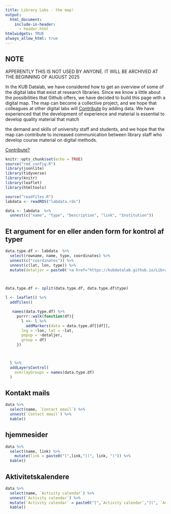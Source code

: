 ```yaml
---
title: Library Labs - the map!
output: 
  html_document: 
    include-in-header:
      - header.html
htmlwidgets: TRUE
always_allow_html: true
---
```


## NOTE

APPERENTLY THIS IS NOT USED BY ANYONE. IT WILL BE ARCHIVED AT THE BEGINNING OF AUGUST 2025

In the KUB Datalab, we have considered how to get an overview of some of the digital labs that exist at research libraries.
Since we know a little about the possibilities that Github offers, we have decided to build this page with a digital map.
The map can become a collective project, and we hope that colleagues at other digital labs will [Contribute](contribute.html) by adding data.
We have experienced that the development of experience and material is essential to develop quality material that match

the demand and skills of university staff and students, and we hope that the map can contribute to increased communication between library 
staff who develop course material on digital methods.

[Contribute?](contribute.html)


```r
knitr::opts_chunk$set(echo = TRUE)
source("rmd_config.R")
library(jsonlite)
library(tidyverse)
library(knitr)
library(leaflet)
library(htmltools)
```




```r
source("readfiles.R")
labdata <- readRDS("labdata.rds")
```

```r
data <- labdata  %>% 
  unnest(c("name", "type", "Description", "link", "Institution"))
```

## Et argument for en eller anden form for kontrol af typer



```r
data.type.df <- labdata  %>% 
  select(rowname, name, type, coordinates) %>% 
  unnest(c("coordinates")) %>% 
  unnest(c(lat, lon, type)) %>% 
  mutate(detaljer = paste0('<a href="https://kubdatalab.github.io/Library-labs/listing.html#', rowname, '">', name, '</a>' ))
  


data.type.df <- split(data.type.df, data.type.df$type)

l <- leaflet() %>% 
  addTiles()

   names(data.type.df) %>% 
     purrr::walk(function(df){
       l <<- l %>% 
         addMarkers(data = data.type.df[[df]],
       lng = ~lon, lat = ~lat,
       popup = ~detaljer,
       group = df)
     })



  l %>% 
  addLayersControl(
    overlayGroups = names(data.type.df)
  )
```


## Kontakt mails

```r
data %>% 
  select(name, `Contact email`) %>% 
  unnest(`Contact email`) %>% 
  kable()

```
## hjemmesider

```r
data %>% 
  select(name, link) %>% 
    mutate(link = paste0("[",link,"](", link, ")")) %>% 
  kable()
```

## Aktivitetskalendere

```r
data %>% 
  select(name, `Activity calendar`) %>% 
  unnest(`Activity calendar`) %>% 
  mutate(`Activity calendar` = paste0("[",`Activity calendar`,"](", `Activity calendar`, ")")) %>% 
  kable()
```
